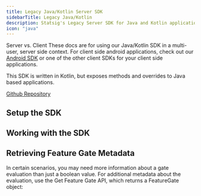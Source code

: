 ```yaml
---
title: Legacy Java/Kotlin Server SDK
sidebarTitle: Legacy Java/Kotlin
description: Statsig's Legacy Server SDK for Java and Kotlin applications
icon: "java"
---
```




<Note>Server vs. Client
These docs are for using our Java/Kotlin SDK in a multi-user, server side context. For client side android applications, check out our [Android SDK](/client/Android) or one of the other client SDKs for your client side applications.
</Note>

This SDK is written in Kotlin, but exposes methods and overrides to Java based applications.

[Github Repository](https://github.com/statsig-io/java-server-sdk)

## Setup the SDK

<Steps>
<Step title="Install the SDK">
<installation/>
</Step>
<Step title="Initialize the SDK">
<InitializationWarning/>
<initialization/>
<InitializationFooter/>
</Step>
</Steps>

## Working with the SDK

<CheckGateIntro/>
<checkGate/>

<GetDynamicConfigIntro/>
<getDynamicConfig/>

<GetExperimentIntro/>
<getExperiment/>

<LogEventIntro/>
<logEvent/>
<LogEventFooter/>

## Retrieving Feature Gate Metadata

In certain scenarios, you may need more information about a gate evaluation than just a boolean value. For additional metadata about the evaluation, use the Get Feature Gate API, which returns a FeatureGate object:

<getFeatureGate/>

<StatsigUserIntro/>
<PrivateAttributesIntro/>

<ShutdownIntro/>
<shutdown/>
